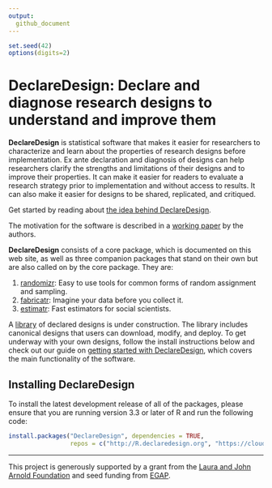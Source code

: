 ```yaml
---
output:
  github_document
---
```


<!-- README.md is generated from README.Rmd. Please edit that file -->

```r
set.seed(42)
options(digits=2)
```

# DeclareDesign: Declare and diagnose research designs to understand and improve them

**DeclareDesign** is statistical software that makes it easier for researchers to characterize and learn about the properties of research designs before implementation. Ex ante declaration and diagnosis of designs can help researchers clarify the strengths and limitations of their designs and to improve their properties. It can make it easier for readers to evaluate a research strategy prior to implementation and without access to results. It can also make it easier for designs to be shared, replicated, and critiqued.

Get started <!-- with our Web-based [design builder](http://shiny.declaredesign.org/builder/) or --> by reading about [the idea behind DeclareDesign](/page/idea/).

The motivation for the software is described in a [working paper](/files/paper.pdf) by the authors.

**DeclareDesign** consists of a core package, which is documented on this web site, as well as three companion packages that stand on their own but are also called on by the core package. They are:

1. [randomizr](http://randomizr.declaredesign.org): Easy to use tools for common forms of random assignment and sampling.
2. [fabricatr](http://fabricatr.declaredesign.org): Imagine your data before you collect it.
3. [estimatr](http://estimatr.declaredesign.org): Fast estimators for social scientists.

A [library](/page/design_library/) of declared designs is under construction. The library includes canonical designs that users can download, modify, and deploy. To get underway with your own designs, follow the install instructions below and check out our guide on [getting started with DeclareDesign](/page/DeclareDesign/), which covers the main functionality of the software.

## Installing DeclareDesign

To install the latest development release of all of the packages, please ensure that you are running version 3.3 or later of R and run the following code:

```r
install.packages("DeclareDesign", dependencies = TRUE, 
                 repos = c("http://R.declaredesign.org", "https://cloud.r-project.org"))
```

---

This project is generously supported by a grant from the [Laura and John Arnold Foundation](http://www.arnoldfoundation.org) and seed funding from [EGAP](http://egap.org).